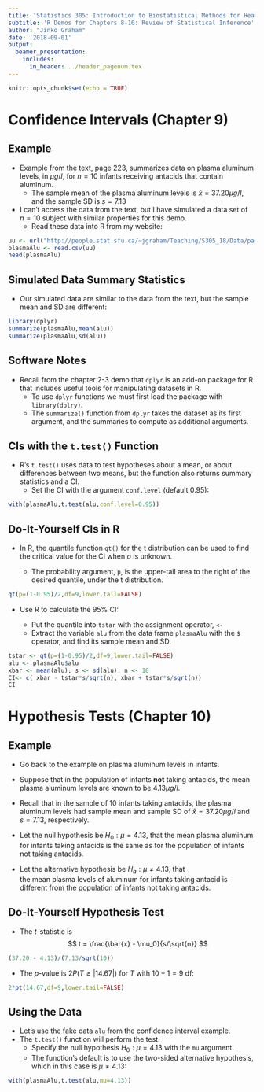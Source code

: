 ```yaml
---
title: 'Statistics 305: Introduction to Biostatistical Methods for Health Sciences'
subtitle: 'R Demos for Chapters 8-10: Review of Statistical Inference'
author: "Jinko Graham"
date: '2018-09-01'
output: 
  beamer_presentation:
    includes:
      in_header: ../header_pagenum.tex
---
```


```r
knitr::opts_chunk$set(echo = TRUE)
```


# Confidence Intervals (Chapter 9)

## Example

* Example from the text, page 223, summarizes data on plasma aluminum levels,
in $\mu g/l$, for $n=10$ infants receiving antacids that contain aluminum.
    + The sample mean of the plasma aluminum levels is $\bar{x} = 37.20 \mu g/l$, and the sample SD is $s=7.13$
* I can't access the data from the text, but I have
simulated a data set of $n=10$ subject with
similar properties for this demo.
    + Read these data into R from my website:

\scriptsize

<!--
```r
set.seed(123)
plasmaAlu <- data.frame(alu = rnorm(n=10,mean=37.2,sd=7.13))
write.csv(file="pa.csv",plasmaAlu,row.names=FALSE)
```
\normalsize
-->
```r
uu <- url("http://people.stat.sfu.ca/~jgraham/Teaching/S305_18/Data/pa.csv")
plasmaAlu <- read.csv(uu)
head(plasmaAlu)
```

## Simulated Data Summary Statistics

* Our simulated data are similar to the data from 
the text, but the sample mean and SD are different:

\small

```r
library(dplyr)
summarize(plasmaAlu,mean(alu))
summarize(plasmaAlu,sd(alu))
```

## Software Notes 

* Recall from the chapter 2-3 demo that
`dplyr` is an add-on package for R that includes useful 
tools for manipulating datasets in R.
    + To use `dplyr` functions we must first load the 
    package with `library(dplry)`.
    + The `summarize()` function from `dplyr`
    takes the dataset as its first
    argument, and the summaries to compute as additional
    arguments.

## CIs with the `t.test()` Function

* R's `t.test()` uses data to test hypotheses 
about a mean, or about differences between two means,
but the function also returns summary statistics and 
a CI.
    + Set the CI with the argument
    `conf.level` (default 0.95):

\scriptsize

```r
with(plasmaAlu,t.test(alu,conf.level=0.95))
```


## Do-It-Yourself CIs in R

* In R, the quantile function `qt()` for the t distribution can be used to find 
the critical value for the CI when $\sigma$  is unknown.

    + The probability argument, `p`, is the upper-tail area to the right of the desired quantile, under the t distribution.  

\scriptsize

```r
qt(p=(1-0.95)/2,df=9,lower.tail=FALSE)
```

\normalsize

* Use R to calculate the 95% CI:

    + Put the quantile into `tstar` with the assignment operator, `<-`
    + Extract the variable `alu` from the data frame `plasmaAlu` with the 
    `$` operator, and find its sample mean and SD.

\scriptsize

```r
tstar <- qt(p=(1-0.95)/2,df=9,lower.tail=FALSE)
alu <- plasmaAlu$alu
xbar <- mean(alu); s <- sd(alu); n <- 10
CI<- c( xbar - tstar*s/sqrt(n), xbar + tstar*s/sqrt(n))
CI
```


# Hypothesis Tests (Chapter 10)


## Example

* Go back to the example on plasma aluminum levels in infants.
* Suppose that in the population of infants **not** taking antacids,
the mean plasma aluminum levels are known to be $4.13 \mu g/l$.

* Recall that in the sample of 10 infants taking antacids, the plasma aluminum levels had sample mean and sample SD of $\bar{x} = 37.20 \mu g/l$ and $s=7.13$, respectively.
    
* Let the null hypothesis be $H_0: \mu=4.13$, that the mean plasma aluminum for infants taking 
antacids is the same as for the population of
infants not taking antacids.
* Let the alternative hypothesis be $H_a:\mu \not= 4.13$, that  
the mean plasma levels of aluminum for infants taking
antacid is different from the population of infants not taking antacids.


## Do-It-Yourself Hypothesis Test

* The $t$-statistic is
$$
t = \frac{\bar{x} - \mu_0}{s/\sqrt{n}}
$$
\footnotesize
```r
(37.20 - 4.13)/(7.13/sqrt(10))
```
\normalsize
* The $p$-value is 
$2P(T \geq |14.67|)$ for $T$ with $10-1=9$ df:
\footnotesize
```r
2*pt(14.67,df=9,lower.tail=FALSE)
```

## Using the Data

* Let's use the fake data `alu` from the confidence
interval example.
* The `t.test()` function will perform the test.
    + Specify the null hypothesis 
$H_0:\mu=4.13$ with the `mu` argument.
    + The function's default is to use the two-sided
    alternative hypothesis, which in this case is
    $\mu \not= 4.13$:


\scriptsize
```r
with(plasmaAlu,t.test(alu,mu=4.13))
```
